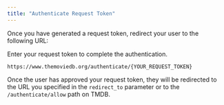 ```yaml
---
title: "Authenticate Request Token"
---
```


Once you have generated a request token, redirect your user to the following URL:

Enter your request token to complete the authentication.



```http
https://www.themoviedb.org/authenticate/{YOUR_REQUEST_TOKEN}

```

Once the user has approved your request token, they will be redirected to the URL you specified in the `redirect_to` parameter or to the `/authenticate/allow` path on TMDB.